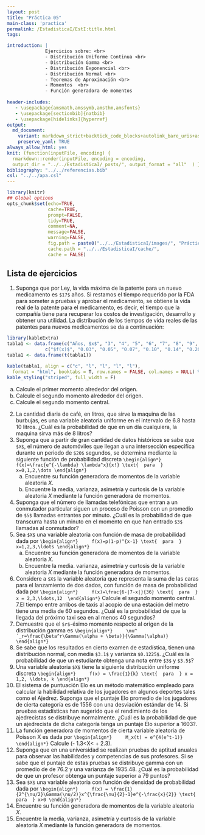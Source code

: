 ```yaml
---
layout: post
title: "Práctica 05"
main-class: 'practica'
permalink: /EstadisticaI/EstI:title.html
tags:

introduction: | 
              Ejercicios sobre: <br>
              - Distribución Uniforme Continua <br>
              - Distribución Gamma <br>
              - Distribución Exponencial <br>
              - Distribución Normal <br>
              - Teoremas de Aproximación <br>
              - Momentos  <br>
              - Función generadora de momentos
              
header-includes:
   - \usepackage{amsmath,amssymb,amsthm,amsfonts}
   - \usepackage[sectionbib]{natbib}
   - \usepackage[hidelinks]{hyperref}
output:
  md_document:
    variant: markdown_strict+backtick_code_blocks+autolink_bare_uris+ascii_identifiers+tex_math_single_backslash
    preserve_yaml: TRUE
always_allow_html: yes   
knit: (function(inputFile, encoding) {
  rmarkdown::render(inputFile, encoding = encoding,
  output_dir = "../../EstadisticaI/_posts/", output_format = "all"  ) })
bibliography: "../../referencias.bib"
csl: "../../apa.csl"
---
```


```r
library(knitr)
## Global options
opts_chunk$set(echo=TRUE,
               cache=TRUE,
               prompt=FALSE,
               tidy=TRUE,
               comment=NA,
               message=FALSE,
               warning=FALSE,
               fig.path = paste0("../../EstadisticaI/images/", "Práctica05"),
               cache.path = "../../EstadisticaI/cache/",
               cache = FALSE)

```

## Lista de ejercicios
1. Suponga que por Ley, la vida máxima de la patente para un nuevo medicamento es `$17$` años. Si restamos el tiempo requerido por la FDA para someter a pruebas y aprobar el medicamento, se obtiene la vida real de la patente para el medicamento, es decir, el tiempo que la compañía tiene para recuperar los costos de investigación, desarrollo y obtener una utilidad. La distribución de los tiempos de vida reales de las patentes para nuevos medicamentos se da a continuación:
```r
library(kableExtra)
tabla1 <- data.frame(c("Años, $x$", "3", "4", "5", "6", "7", "8", "9", "10", "11", "12"),
              c("$f(x)$", "0.03", "0.05", "0.07", "0.10", "0.14", "0.20", "0.18", "0.12", "0.07", "0.04"))
tabla1 <- data.frame(t(tabla1))

kable(tabla1, align = c("c", "l", "l", "l", "l"),
  format = "html", booktabs = T, row.names = FALSE, col.names = NULL) %>%
kable_styling("striped", full_width = F)
```
<ol type ="a">
<li> Calcule el primer momento alrededor del origen. </li>
<li> Calcule el segundo momento alrededor del origen. </li>
<li> Calcule el segundo momento central. </li>
</ol>
2. La cantidad diaria de café, en litros, que sirve la maquina de las burbujas, es una variable aleatoria uniforme en el intervalo de 6.8 hasta 10 litros. ¿Cuál es la probabilidad de que en un día cualquiera, la maquina sirva más de 8 litros?
3. 	Suponga que a partir de gran cantidad de datos históricos se sabe que `$X$`, el número de automóviles que llegan a una intersección específica durante un periodo de `$20$` segundos, se determina mediante la siguiente función de probabilidad discreta
`\begin{align*}
	f(x)=\frac{e^{-\lambda} \lambda^x}{x!} \text{  para  } x=0,1,2,\dots
\end{align*}`
<ol type ="a">
<li> Encuentre su función generadora de momentos de la variable aleatoria $X$. </li>
<li> Encuentre la media, varianza, asimetría y curtosis de la variable aleatoria $X$ mediante la función generadora de momentos. </li>
</ol>
4. Suponga que el número de llamadas telefónicas que entran a un conmutador  particular siguen un proceso de Poisson con un promedio de `$5$` llamadas entrantes por minuto. ¿Cuál es la probabilidad de que transcurra hasta un minuto en el momento en que han entrado `$3$` llamadas al conmutador? 
5. Sea `$X$` una variable aleatoria con función de masa de probabilidad dada por 
`\begin{align*}
	f(x)=p(1-p)^{x-1} \text{  para  }  x=1,2,3,\ldots
\end{align*}`
<ol type ="a">
<li> Encuentre su función generadora de momentos de la variable aleatoria $X$. </li>
<li> Encuentre la media. varianza, asimetría y curtosis de la variable aleatoria $X$ mediante la función generadora de momentos. </li>
</ol>
6. Considere a `$X$` la variable aleatoria que representa la suma de las caras para el lanzamiento de dos dados, con función de masa de probabilidad dada por
`\begin{align*}
	f(x)=\frac{6-|7-x|}{36} \text{  para  } x = 2,3,\ldots,12 
\end{align*}`
Calcule el segundo momento central.
7.El tiempo entre arribos de taxis al acopio de una estación del metro tiene una media de 60 segundos. ¿Cuál es la probabilidad de que la llegada del próximo taxi sea en al menos 40 segundos?
8. Demuestre que el `$r$`-ésimo momento respecto al origen de la distribución gamma es
`\begin{align*}
	\mu^´_r=\frac{\beta^r\Gamma(\alpha + \beta)}{\Gamma(\alpha)}
\end{align*}`
9. Se sabe que los resultados en cierto examen de estadística, tienen una distribución normal, con media `$3.1$` y varianza `$0.1225$`. ¿Cuál es la probabilidad de que un estudiante obtenga una nota entre `$3$` y `$3.5$`?
10. Una variable aleatoria `$X$` tiene la siguiente distribución uniforme discreta
`\begin{align*}
	f(x) = \frac{1}{k} \text{  para  } x = 1,2, \ldots, k
\end{align*}`
11. El sistema de puntuación Elo es un método matemático empleado para calcular la habilidad relativa de los jugadores en algunos deportes tales como el Ajedrez. Suponga que el puntaje Elo promedio de los jugadores de cierta categoría es de 1556 con una desviación estándar de 14. Si pruebas estadísticas han sugerido que el rendimiento de los ajedrecistas se distribuye normalmente. ¿Cuál es la probabilidad de que un ajedrecista de dicha categoría tenga un puntaje Elo superior a 1603?.
12. La función generadora de momentos de cierta variable aleatoria de Poisson X es dada por
`\begin{align*}
	M_x(t) = e^{4(e^t-1)}
\end{align*}`
Calcule \mathbb{P}(\mu - 1.3\sigma<X< \mu + 2.3\sigma).
13. Suponga que en una universidad se realizan pruebas de aptitud anuales para observar las habilidades y competencias de sus profesores. Si se sabe que el puntaje de estas pruebas se distribuye gamma con un promedio de de 76.2 y una varianza de 1935.48. ¿Cuál es la probabilidad de que un profesor obtenga un puntaje superior a 79 puntos?
14. Sea `$X$` una variable aleatoria con función de densidad de probabilidad dada por 
`\begin{align*}
	f(x) = \frac{1}{2^{\nu/2}\Gamma(\nu/2)}x^{\frac{\nu}{2}-1}e^{-\frac{x}{2}} \text{  para  } x>0
\end{align*}`
<li> Encuentre su función generadora de momentos de la variable aleatoria $X$. </li>
<li> Encuentre la media, varianza, asimetría y curtosis de la variable aleatoria $X$ mediante la función generadora de momentos. </li>
